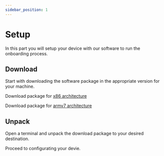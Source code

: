 ```yaml
---
sidebar_position: 1
---
```

# Setup

In this part you will setup your device with our software to run the onboarding process.

## Download

Start with downloading the software package in the appropriate version for your machine.


<Tabs>
  <TabItem value="x86" label="x86" default>

Download package for [x86 architecture](./assets/test.docx)
  </TabItem>
  <TabItem value="armv7" label="armv7">

Download package for [armv7 architecture](./assets/test.docx)
  </TabItem>
</Tabs>

## Unpack

Open a terminal and unpack the download package to your desired destination.

Proceed to configurating your devie.
